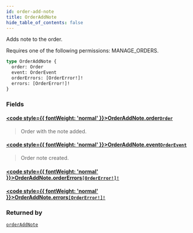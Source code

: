 ```yaml
---
id: order-add-note
title: OrderAddNote
hide_table_of_contents: false
---
```








Adds note to the order. 

Requires one of the following permissions: MANAGE_ORDERS.

```graphql
type OrderAddNote {
  order: Order
  event: OrderEvent
  orderErrors: [OrderError!]!
  errors: [OrderError!]!
}
```


### Fields

#### [<code style={{ fontWeight: 'normal' }}>OrderAddNote.<b>order</b></code>](#)<Bullet />[`Order`](../../../developer/api-reference/objects/order) <Badge class="secondary" text="object"/>
> Order with the note added.
> 

#### [<code style={{ fontWeight: 'normal' }}>OrderAddNote.<b>event</b></code>](#)<Bullet />[`OrderEvent`](../../../developer/api-reference/objects/order-event) <Badge class="secondary" text="object"/>
> Order note created.
> 

#### [<code style={{ fontWeight: 'normal' }}>OrderAddNote.<b>orderErrors</b></code>](#)<Bullet />[`[OrderError!]!`](../../../developer/api-reference/objects/order-error) <Badge class="secondary" text="non-null"/> <Badge class="secondary" text="object"/>
> 
> 

#### [<code style={{ fontWeight: 'normal' }}>OrderAddNote.<b>errors</b></code>](#)<Bullet />[`[OrderError!]!`](../../../developer/api-reference/objects/order-error) <Badge class="secondary" text="non-null"/> <Badge class="secondary" text="object"/>
> 
> 



### Returned by

[`orderAddNote`](../../../developer/api-reference/mutations/order-add-note)  <Badge class="secondary" text="mutation"/>



